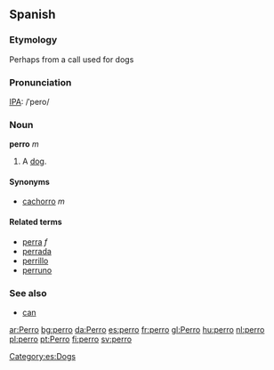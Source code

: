 ==Spanish==
===Etymology===
Perhaps from a call used for dogs

===Pronunciation===
[[IPA]]: /ˈpero/

===Noun===
'''perro''' ''m''

#A [[dog]]. 

====Synonyms====
*[[cachorro]] ''m''

====Related terms====
*[[perra]] ''f''
*[[perrada]]
*[[perrillo]]
*[[perruno]]

===See also===
*[[can]]

[[Category:es:Dogs]]

[[ar:Perro]]
[[bg:perro]]
[[da:Perro]]
[[es:perro]]
[[fr:perro]]
[[gl:Perro]]
[[hu:perro]]
[[nl:perro]]
[[pl:perro]]
[[pt:Perro]]
[[fi:perro]]
[[sv:perro]]
